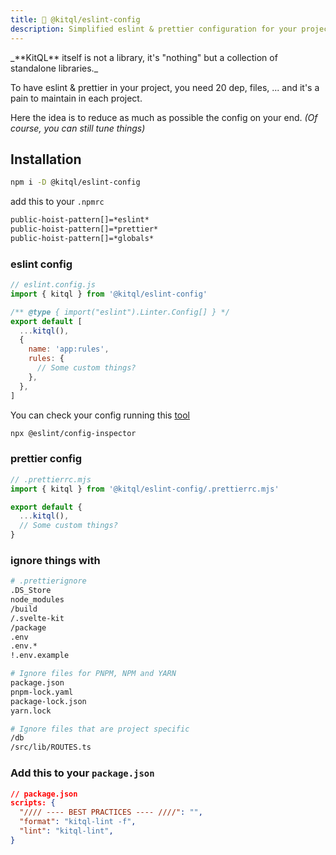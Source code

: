 ```yaml
---
title: 💄 @kitql/eslint-config
description: Simplified eslint & prettier configuration for your projects
---
```



<Aside type="tip">
  _**KitQL** itself is not a library, it's "nothing" but a collection of standalone libraries._
</Aside>

To have eslint & prettier in your project, you need 20 dep, files, ... and it's a pain to maintain
in each project.

Here the idea is to reduce as much as possible the config on your end. _(Of course, you can still
tune things)_

## Installation

```sh
npm i -D @kitql/eslint-config
```

add this to your `.npmrc`

```txt
public-hoist-pattern[]=*eslint*
public-hoist-pattern[]=*prettier*
public-hoist-pattern[]=*globals*
```

### eslint config

```js
// eslint.config.js
import { kitql } from '@kitql/eslint-config'

/** @type { import("eslint").Linter.Config[] } */
export default [
  ...kitql(),
  {
    name: 'app:rules',
    rules: {
      // Some custom things?
    },
  },
]
```

You can check your config running this [tool](https://github.com/eslint/config-inspector)

```bash
npx @eslint/config-inspector
```

### prettier config

```js
// .prettierrc.mjs
import { kitql } from '@kitql/eslint-config/.prettierrc.mjs'

export default {
  ...kitql(),
  // Some custom things?
}
```

### ignore things with

```bash
# .prettierignore
.DS_Store
node_modules
/build
/.svelte-kit
/package
.env
.env.*
!.env.example

# Ignore files for PNPM, NPM and YARN
package.json
pnpm-lock.yaml
package-lock.json
yarn.lock

# Ignore files that are project specific
/db
/src/lib/ROUTES.ts
```

### Add this to your `package.json`

```json
// package.json
scripts: {
  "//// ---- BEST PRACTICES ---- ////": "",
  "format": "kitql-lint -f",
  "lint": "kitql-lint",
}
```
